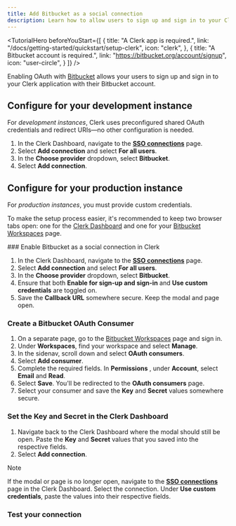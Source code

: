 ```yaml
---
title: Add Bitbucket as a social connection
description: Learn how to allow users to sign up and sign in to your Clerk app with their Bitbucket account with OAuth.
---
```


<TutorialHero
  beforeYouStart={[
    {
      title: "A Clerk app is required.",
      link: "/docs/getting-started/quickstart/setup-clerk",
      icon: "clerk",
    },
    {
      title: "A Bitbucket account is required.",
      link: "https://bitbucket.org/account/signup",
      icon: "user-circle",
    }
  ]}
/>

Enabling OAuth with [Bitbucket](https://developer.atlassian.com/cloud/bitbucket/oauth-2) allows your users to sign up and sign in to your Clerk application with their Bitbucket account.

## Configure for your development instance

For _development instances_, Clerk uses preconfigured shared OAuth credentials and redirect URIs—no other configuration is needed.

1. In the Clerk Dashboard, navigate to the [**SSO connections**](https://dashboard.clerk.com/~/user-authentication/sso-connections) page.
1. Select **Add connection** and select **For all users**.
1. In the **Choose provider** dropdown, select **Bitbucket**.
1. Select **Add connection**.

## Configure for your production instance

For _production instances_, you must provide custom credentials.

To make the setup process easier, it's recommended to keep two browser tabs open: one for the [Clerk Dashboard](https://dashboard.clerk.com/~/user-authentication/sso-connections) and one for your [Bitbucket Workspaces](https://bitbucket.org/account/workspaces/) page.

<Steps>
  ### Enable Bitbucket as a social connection in Clerk

  1. In the Clerk Dashboard, navigate to the [**SSO connections**](https://dashboard.clerk.com/~/user-authentication/sso-connections) page.
  1. Select **Add connection** and select **For all users**.
  1. In the **Choose provider** dropdown, select **Bitbucket**.
  1. Ensure that both **Enable for sign-up and sign-in** and **Use custom credentials** are toggled on.
  1. Save the **Callback URL** somewhere secure. Keep the modal and page open.

  ### Create a Bitbucket OAuth Consumer

  1. On a separate page, go to the [Bitbucket Workspaces](https://bitbucket.org/account/workspaces/) page and sign in.
  1. Under **Workspaces**, find your workspace and select **Manage**.
  1. In the sidenav, scroll down and select **OAuth consumers**.
  1. Select **Add consumer**.
  1. Complete the required fields. In  **Permissions** , under **Account**, select **Email** and **Read**.
  1. Select **Save**. You'll be redirected to the **OAuth consumers** page.
  1. Select your consumer and save the **Key** and **Secret** values somewhere secure.

  ### Set the Key and Secret in the Clerk Dashboard

  1. Navigate back to the Clerk Dashboard where the modal should still be open. Paste the **Key** and **Secret** values that you saved into the respective fields.
  1. Select **Add connection**.

  > [!NOTE]
  > If the modal or page is no longer open, navigate to the [**SSO connections**](https://dashboard.clerk.com/~/user-authentication/sso-connections) page in the Clerk Dashboard. Select the connection. Under **Use custom credentials**, paste the values into their respective fields.

  ### Test your connection

  <Include src="_partials/authentication/social-connections/test-your-connection" />
</Steps>
